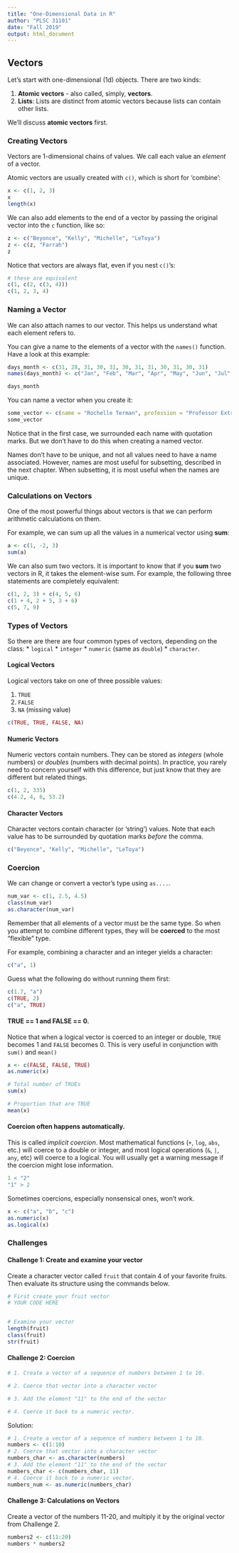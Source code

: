 ```yaml
---
title: "One-Dimensional Data in R"
author: "PLSC 31101"
date: "Fall 2019"
output: html_document
---
```


## Vectors 

Let's start with one-dimensional (1d) objects. There are two kinds:

1. **Atomic vectors** - also called, simply, **vectors**. 
2. **Lists**: Lists are distinct from atomic vectors because lists can contain other lists.

We'll discuss **atomic vectors** first. 

### Creating Vectors

Vectors are 1-dimensional chains of values. We call each value an _element_ of a vector. 

Atomic vectors are usually created with `c()`, which is short for 'combine':

```r
x <- c(1, 2, 3)
x
length(x)
```

We can also add elements to the end of a vector by passing the original vector into the `c` function, like so:

```r
z <- c("Beyonce", "Kelly", "Michelle", "LeToya")
z <- c(z, "Farrah")
z
```

Notice that vectors are always flat, even if you nest `c()`'s:

```r
# these are equivalent
c(1, c(2, c(3, 4)))
c(1, 2, 3, 4)
```

### Naming a Vector

We can also attach names to our vector. This helps us understand what each element refers to.

You can give a name to the elements of a vector with the `names()` function. Have a look at this example:

```r
days_month <- c(31, 28, 31, 30, 31, 30, 31, 31, 30, 31, 30, 31)
names(days_month) <- c("Jan", "Feb", "Mar", "Apr", "May", "Jun", "Jul", "Aug", "Sep", "Oct", "Nov", "Dec")

days_month
```

You can name a vector when you create it:

```r
some_vector <- c(name = "Rochelle Terman", profession = "Professor Extraordinaire")
some_vector
```

Notice that in the first case, we surrounded each name with quotation marks. But we don't have to do this when creating a named vector. 

Names don't have to be unique, and not all values need to have a name associated. However, names are most useful for subsetting, described in the next chapter. When subsetting, it is most useful when the names are unique. 

### Calculations on Vectors

One of the most powerful things about vectors is that we can perform arithmetic calculations on them.

For example, we can sum up all the values in a numerical vector using __sum__:

```r
a <- c(1, -2, 3)
sum(a)
```

We can also sum two vectors. It is important to know that if you __sum__ two vectors in R, it takes the element-wise sum. For example, the following three statements are completely equivalent:

```r
c(1, 2, 3) + c(4, 5, 6)
c(1 + 4, 2 + 5, 3 + 6)
c(5, 7, 9)
```

### Types of Vectors

So there are there are four common types of vectors, depending on the class: 
* `logical` 
* `integer` 
* `numeric` (same as `double`)
* `character`.

#### Logical Vectors {-}

Logical vectors take on one of three possible values:

1. `TRUE`
2. `FALSE`
3. `NA` (missing value)

```r
c(TRUE, TRUE, FALSE, NA)
```

#### Numeric Vectors {-}

Numeric vectors contain numbers. They can be stored as *integers* (whole numbers) or *doubles* (numbers with decimal points). In practice, you rarely need to concern yourself with this difference, but just know that they are different but related things.

```r
c(1, 2, 335)
c(4.2, 4, 6, 53.2)
```

#### Character Vectors {-}

Character vectors contain character (or 'string') values. Note that each value has to be surrounded by quotation marks *before* the comma.

```r
c("Beyonce", "Kelly", "Michelle", "LeToya")
```

### Coercion

We can change or convert a vector's type using `as....`.

```r
num_var <- c(1, 2.5, 4.5)
class(num_var)
as.character(num_var)
```

Remember that all elements of a vector must be the same type. So when you attempt to combine different types, they will be __coerced__ to the most "flexible" type. 

For example, combining a character and an integer yields a character:

```r
c("a", 1)
```

Guess what the following do without running them first:

```r
c(1.7, "a") 
c(TRUE, 2) 
c("a", TRUE) 
```

#### TRUE == 1 and FALSE == 0. {-}

Notice that when a logical vector is coerced to an integer or double, `TRUE` becomes 1 and `FALSE` becomes 0. This is very useful in conjunction with `sum()` and `mean()`

```r
x <- c(FALSE, FALSE, TRUE)
as.numeric(x)

# Total number of TRUEs
sum(x)

# Proportion that are TRUE
mean(x)
```

#### Coercion often happens automatically. {-}

This is called _implicit coercion_. Most mathematical functions (`+`, `log`, `abs`, etc.) will coerce to a double or integer, and most logical operations (`&`, `|`, `any`, etc) will coerce to a logical. You will usually get a warning message if the coercion might lose information. 

```r
1 < "2"
"1" > 2
```

Sometimes coercions, especially nonsensical ones, won’t work.

```r
x <- c("a", "b", "c")
as.numeric(x)
as.logical(x)
```

### Challenges

#### Challenge 1: Create and examine your vector {-}

Create a character vector called `fruit` that contain 4 of your favorite fruits. Then evaluate its structure using the commands below.

```r

# First create your fruit vector 
# YOUR CODE HERE


# Examine your vector
length(fruit)
class(fruit)
str(fruit)
```

#### Challenge 2: Coercion {-}

```r

# 1. Create a vector of a sequence of numbers between 1 to 10.

# 2. Coerce that vector into a character vector

# 3. Add the element "11" to the end of the vector

# 4. Coerce it back to a numeric vector.
```

Solution:

```r
# 1. Create a vector of a sequence of numbers between 1 to 10.
numbers <- c(1:10)
# 2. Coerce that vector into a character vector
numbers_char <- as.character(numbers)
# 3. Add the element "11" to the end of the vector
numbers_char <- c(numbers_char, 11)
# 4. Coerce it back to a numeric vector.
numbers_num <- as.numeric(numbers_char)
```

#### Challenge 3: Calculations on Vectors{-}

Create a vector of the numbers 11-20, and multiply it by the original vector from Challenge 2.

```r
numbers2 <- c(11:20)
numbers * numbers2
```

